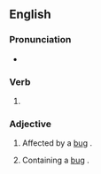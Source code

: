 ==English==

===Pronunciation===
* {{IPA|en|/bʌɡd/}}

===Verb===
{{head|en|verb form}}

# {{en-past of|bug}}

===Adjective===
{{en-adj}}

# {{lb|en|computing}} Affected by a [[bug]] {{gloss|computer error}}.
#: {{ux|en|The latest version was extremely bugged for most players.}}
#: {{syn|en|buggy}}
# Containing a [[bug]] {{gloss|interceptive listening device}}.
#: {{ux|en|I won't speak candidly since I don't know if her apartment is '''bugged''' or not.}}